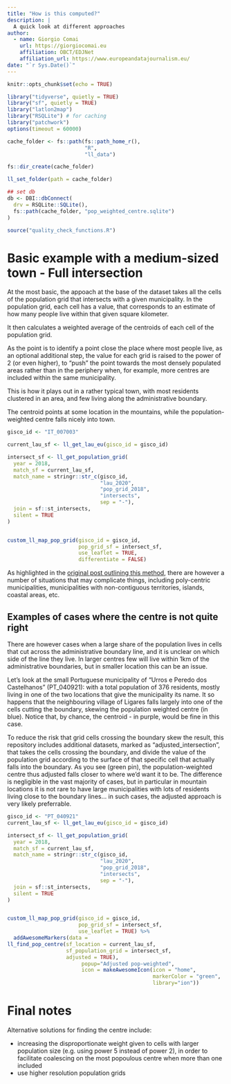 ```yaml
---
title: "How is this computed?"
description: |
  A quick look at different approaches
author:
  - name: Giorgio Comai 
    url: https://giorgiocomai.eu
    affiliation: OBCT/EDJNet
    affiliation_url: https://www.europeandatajournalism.eu/
date: "`r Sys.Date()`"
---
```


```r
knitr::opts_chunk$set(echo = TRUE)

library("tidyverse", quietly = TRUE)
library("sf", quietly = TRUE)
library("latlon2map")
library("RSQLite") # for caching
library("patchwork")
options(timeout = 60000)

cache_folder <- fs::path(fs::path_home_r(),
                         "R",
                         "ll_data")

fs::dir_create(cache_folder)

ll_set_folder(path = cache_folder)

## set db
db <- DBI::dbConnect(
  drv = RSQLite::SQLite(),
  fs::path(cache_folder, "pop_weighted_centre.sqlite")
)

source("quality_check_functions.R")
```


# Basic example with a medium-sized town - Full intersection

At the most basic, the appoach at the base of the dataset takes all the cells of the population grid that intersects with a given municipality. In the population grid, each cell has a value, that corresponds to an estimate of how many people live within that given square kilometer. 

It then calculates a weighted average of the centroids of each cell of the population grid. 

As the point is to identify a point close the place where most people live, as an optional additional step, the value for each grid is raised to the power of 2 (or even higher), to "push" the point towards the most densely populated areas rather than in the periphery when, for example, more centres are included within the same municipality.

This is how it plays out in a rather typical town, with most residents clustered in an area, and few living along the administrative boundary.

The centroid points at some location in the mountains, while the population-weighted centre falls nicely into town. 

```r
gisco_id <- "IT_007003"

current_lau_sf <- ll_get_lau_eu(gisco_id = gisco_id)

intersect_sf <- ll_get_population_grid(
  year = 2018,
  match_sf = current_lau_sf,
  match_name = stringr::str_c(gisco_id,
                              "lau_2020",
                              "pop_grid_2018",
                              "intersects",
                              sep = "-"),
  join = sf::st_intersects,
  silent = TRUE
)


custom_ll_map_pop_grid(gisco_id = gisco_id,
                       pop_grid_sf = intersect_sf,
                       use_leaflet = TRUE,
                       differentiate = FALSE) 
```

As highlighted in the [original post outlining this method](https://medium.com/european-data-journalism-network/how-to-find-the-population-weighted-centre-of-local-administrative-units-a0d198fc91f7), there are however a number of situations that may complicate things, including poly-centric municipalities, municipalities with non-contiguous territories, islands, coastal areas, etc. 




## Examples of cases where the centre is not quite right

There are however cases when a large share of the population lives in cells that cut across the administrative boundary line, and it is unclear on which side of the line they live. In larger centres few will live within 1km of the administrative boundaries, but in smaller location this can be an issue. 

Let's look at the small Portuguese municipality of "Urros e Peredo dos Castelhanos" (PT_040921): with a total population of 376 residents, mostly living in one of the two locations that give the municipality its name. It so happens that the neighbouring village of Ligares falls largely into one of the cells cutting the boundary, skewing the population weighted centre (in blue). Notice that, by chance, the centroid - in purple, would be fine in this case.

To reduce the risk that grid cells crossing the boundary skew the result, this repository includes additional datasets, marked as "adjusted_intersection", that takes the cells crossing the boundary, and divide the value of the population grid according to the surface of that specific cell that actually falls into the boundary. As you see (green pin), the population-weighted centre thus adjusted falls closer to where we'd want it to be. The difference is negligible in the vast majority of cases, but in particular in mountain locations it is not rare to have large municipalities with lots of residents living close to the boundary lines... in such cases, the adjusted approach is very likely preferrable.

```r
gisco_id <- "PT_040921"
current_lau_sf <- ll_get_lau_eu(gisco_id = gisco_id)

intersect_sf <- ll_get_population_grid(
  year = 2018,
  match_sf = current_lau_sf,
  match_name = stringr::str_c(gisco_id,
                              "lau_2020",
                              "pop_grid_2018",
                              "intersects",
                              sep = "-"),
  join = sf::st_intersects,
  silent = TRUE
)


custom_ll_map_pop_grid(gisco_id = gisco_id,
                       pop_grid_sf = intersect_sf,
                       use_leaflet = TRUE) %>% 
  addAwesomeMarkers(data = 
ll_find_pop_centre(sf_location = current_lau_sf,
                   sf_population_grid = intersect_sf,
                   adjusted = TRUE),
                        popup="Adjusted pop-weighted",
                        icon = makeAwesomeIcon(icon = "home",
                                               markerColor = "green",
                                               library="ion"))
```

# Final notes

Alternative solutions for finding the centre include:

- increasing the disproportionate weight given to cells with larger population size (e.g. using power 5 instead of power 2), in order to facilitate coalescing on the most popoulous centre when more than one included
- use higher resolution population grids
